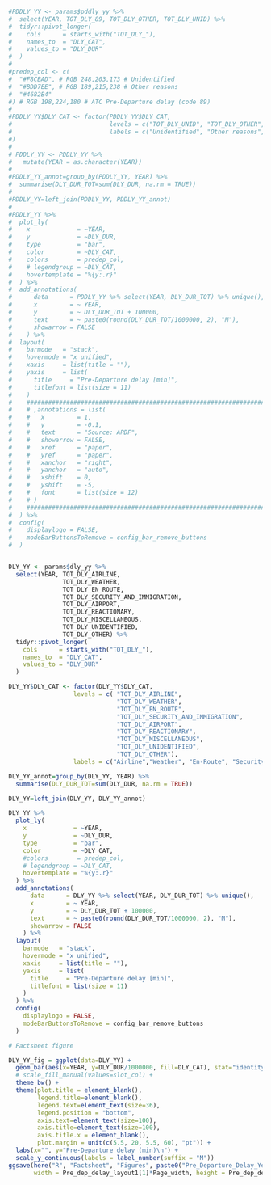 
```r

#PDDLY_YY <- params$pddly_yy %>%
#  select(YEAR, TOT_DLY_89, TOT_DLY_OTHER, TOT_DLY_UNID) %>%
#  tidyr::pivot_longer(
#    cols      = starts_with("TOT_DLY_"),
#    names_to  = "DLY_CAT",
#    values_to = "DLY_DUR"
#  )
#
#predep_col <- c(
#  "#F8CBAD", # RGB 248,203,173 # Unidentified
#  "#BDD7EE", # RGB 189,215,238 # Other reasons
#  "#4682B4"
#) # RGB 198,224,180 # ATC Pre-Departure delay (code 89)
#
#PDDLY_YY$DLY_CAT <- factor(PDDLY_YY$DLY_CAT,
#                           levels = c("TOT_DLY_UNID", "TOT_DLY_OTHER", "TOT_DLY_89"),
#                           labels = c("Unidentified", "Other reasons", "ATC Pre-Departure <br>delay (code 89)")
#)
#
# PDDLY_YY <- PDDLY_YY %>%
#   mutate(YEAR = as.character(YEAR))
#
#PDDLY_YY_annot=group_by(PDDLY_YY, YEAR) %>% 
#  summarise(DLY_DUR_TOT=sum(DLY_DUR, na.rm = TRUE))
#
#PDDLY_YY=left_join(PDDLY_YY, PDDLY_YY_annot)
#
#PDDLY_YY %>%
#  plot_ly(
#    x             = ~YEAR,
#    y             = ~DLY_DUR,
#    type          = "bar",
#    color         = ~DLY_CAT,
#    colors        = predep_col,
#    # legendgroup = ~DLY_CAT,
#    hovertemplate = "%{y:.r}"
#  ) %>%
#  add_annotations(
#      data      = PDDLY_YY %>% select(YEAR, DLY_DUR_TOT) %>% unique(),
#      x         = ~ YEAR,
#      y         = ~ DLY_DUR_TOT + 100000,
#      text      = ~ paste0(round(DLY_DUR_TOT/1000000, 2), "M"),
#      showarrow = FALSE
#    ) %>%
#  layout(
#    barmode   = "stack",
#    hovermode = "x unified",
#    xaxis     = list(title = ""),
#    yaxis     = list(
#      title     = "Pre-Departure delay [min]",
#      titlefont = list(size = 11)
#    )
#    ##############################################################################
#    # ,annotations = list(
#    #   x         = 1,
#    #   y         = -0.1,
#    #   text      = "Source: APDF",
#    #   showarrow = FALSE,
#    #   xref      = "paper",
#    #   yref      = "paper",
#    #   xanchor   = "right",
#    #   yanchor   = "auto",
#    #   xshift    = 0,
#    #   yshift    = -5,
#    #   font      = list(size = 12)
#    # )
#    ##############################################################################
#  ) %>%
#  config(
#    displaylogo = FALSE,
#    modeBarButtonsToRemove = config_bar_remove_buttons
#  )


DLY_YY <- params$dly_yy %>%
  select(YEAR, TOT_DLY_AIRLINE, 
               TOT_DLY_WEATHER, 
               TOT_DLY_EN_ROUTE, 
               TOT_DLY_SECURITY_AND_IMMIGRATION, 
               TOT_DLY_AIRPORT,
               TOT_DLY_REACTIONARY,
               TOT_DLY_MISCELLANEOUS,
               TOT_DLY_UNIDENTIFIED, 
               TOT_DLY_OTHER) %>%
  tidyr::pivot_longer(
    cols      = starts_with("TOT_DLY_"),
    names_to  = "DLY_CAT",
    values_to = "DLY_DUR"
  )

DLY_YY$DLY_CAT <- factor(DLY_YY$DLY_CAT,
                  levels = c( "TOT_DLY_AIRLINE",
                              "TOT_DLY_WEATHER",
                              "TOT_DLY_EN_ROUTE",
                              "TOT_DLY_SECURITY_AND_IMMIGRATION", 
                              "TOT_DLY_AIRPORT",
                              "TOT_DLY_REACTIONARY",
                              "TOT_DLY_MISCELLANEOUS",
                              "TOT_DLY_UNIDENTIFIED", 
                              "TOT_DLY_OTHER"),
                  labels = c("Airline","Weather", "En-Route", "Security&Immig.","Airport","Reactionnary","Miscel.","Unidentified","Other"))

DLY_YY_annot=group_by(DLY_YY, YEAR) %>% 
  summarise(DLY_DUR_TOT=sum(DLY_DUR, na.rm = TRUE))

DLY_YY=left_join(DLY_YY, DLY_YY_annot)

DLY_YY %>%
  plot_ly(
    x             = ~YEAR,
    y             = ~DLY_DUR,
    type          = "bar",
    color         = ~DLY_CAT,
    #colors        = predep_col,
    # legendgroup = ~DLY_CAT,
    hovertemplate = "%{y:.r}"
  ) %>%
  add_annotations(
      data      = DLY_YY %>% select(YEAR, DLY_DUR_TOT) %>% unique(),
      x         = ~ YEAR,
      y         = ~ DLY_DUR_TOT + 100000,
      text      = ~ paste0(round(DLY_DUR_TOT/1000000, 2), "M"),
      showarrow = FALSE
    ) %>%
  layout(
    barmode   = "stack",
    hovermode = "x unified",
    xaxis     = list(title = ""),
    yaxis     = list(
      title     = "Pre-Departure delay [min]",
      titlefont = list(size = 11)
    )
  ) %>%
  config(
    displaylogo = FALSE,
    modeBarButtonsToRemove = config_bar_remove_buttons
  )

```

```r

# Factsheet figure

DLY_YY_fig = ggplot(data=DLY_YY) +
  geom_bar(aes(x=YEAR, y=DLY_DUR/1000000, fill=DLY_CAT), stat="identity", position = position_stack(reverse = TRUE)) +
  # scale_fill_manual(values=slot_col) +
  theme_bw() +
  theme(plot.title = element_blank(),
        legend.title=element_blank(),
        legend.text=element_text(size=36),
        legend.position = "bottom",
        axis.text=element_text(size=100),
        axis.title=element_text(size=100),
        axis.title.x = element_blank(),
        plot.margin = unit(c(5.5, 20, 5.5, 60), "pt")) +
  labs(x="", y="Pre-Departure delay (min)\n") +
  scale_y_continuous(labels = label_number(suffix = "M"))
ggsave(here("R", "Factsheet", "Figures", paste0("Pre_Departure_Delay_Yearly_", params$icao, ".png")), plot=DLY_YY_fig, 
       width = Pre_dep_delay_layout1[1]*Page_width, height = Pre_dep_delay_height1, units = "cm", dpi=100, limitsize = FALSE)

```
